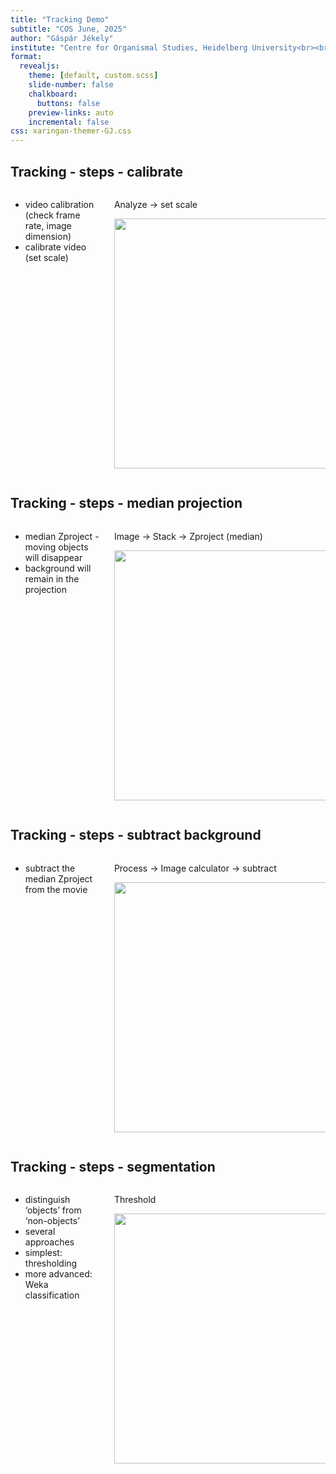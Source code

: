 ```yaml
---
title: "Tracking Demo"
subtitle: "COS June, 2025"
author: "Gáspár Jékely"
institute: "Centre for Organismal Studies, Heidelberg University<br><br>@jekely@biologists.social"
format:
  revealjs: 
    theme: [default, custom.scss]  
    slide-number: false
    chalkboard: 
      buttons: false
    preview-links: auto
    incremental: false   
css: xaringan-themer-GJ.css
---
```



## Tracking - steps - calibrate

::: columns
::: {.column width="30%"}
- video calibration (check frame rate, image dimension)
- calibrate video (set scale)
:::
::: {.column width="70%"}
Analyze -> set scale

![](images/behaviour/tracking_set_scale.png){height=400}


:::
:::



## Tracking - steps - median projection

::: columns
::: {.column width="30%"}
- median Zproject - moving objects will disappear
- background will remain in the projection
:::
::: {.column width="70%"}
Image -> Stack -> Zproject (median)

![](images/behaviour/tracking_zproject_median.png){height=400}


:::
:::



## Tracking - steps - subtract background

::: columns
::: {.column width="30%"}
- subtract the median Zproject from the movie
:::
::: {.column width="70%"}
Process -> Image calculator -> subtract

![](images/behaviour/tracking_subtract.png){height=400}


:::
:::



## Tracking - steps - segmentation

::: columns
::: {.column width="30%"}
- distinguish 'objects' from 'non-objects'
- several approaches
- simplest: thresholding
- more advanced: Weka classification
:::
::: {.column width="70%"}
Threshold

![](images/behaviour/tracking_threshold.png){height=400}


:::
:::
